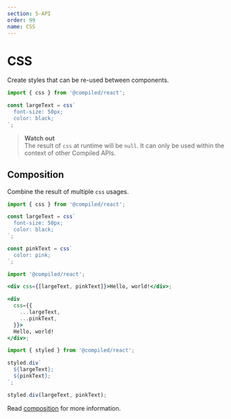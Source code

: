 ```yaml
---
section: 5-API
order: 99
name: CSS
---
```


# CSS

Create styles that can be re-used between components.

```jsx
import { css } from '@compiled/react';

const largeText = css`
  font-size: 50px;
  color: black;
`;
```

> **Watch out**<br/>
> The result of `css` at runtime will be `null`.
> It can only be used within the context of other Compiled APIs.

## Composition

Combine the result of multiple `css` usages.

```jsx
import { css } from '@compiled/react';

const largeText = css`
  font-size: 50px;
  color: black;
`;

const pinkText = css`
  color: pink;
`;
```

```jsx
import '@compiled/react';

<div css={[largeText, pinkText]}>Hello, world!</div>;

<div
  css={{
    ...largeText,
    ...pinkText,
  }}>
  Hello, world!
</div>;
```

```jsx
import { styled } from '@compiled/react';

styled.div`
  ${largeText};
  ${pinkText};
`;

styled.div(largeText, pinkText);
```

Read [composition](/composition) for more information.
